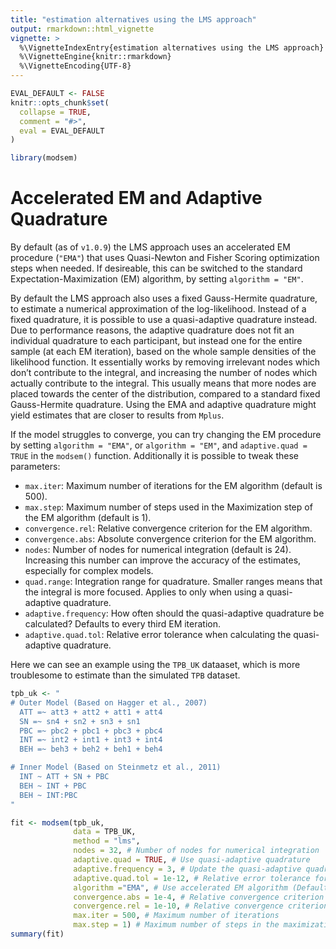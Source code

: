 ```yaml
---
title: "estimation alternatives using the LMS approach"
output: rmarkdown::html_vignette
vignette: >
  %\VignetteIndexEntry{estimation alternatives using the LMS approach}
  %\VignetteEngine{knitr::rmarkdown}
  %\VignetteEncoding{UTF-8}
---
```


```r
EVAL_DEFAULT <- FALSE
knitr::opts_chunk$set(
  collapse = TRUE,
  comment = "#>",
  eval = EVAL_DEFAULT
)
```

```r
library(modsem)
```

# Accelerated EM and Adaptive Quadrature
By default (as of `v1.0.9`) the LMS approach uses an accelerated EM procedure (`"EMA"`) that uses Quasi-Newton and Fisher
Scoring optimization steps when needed. If desireable, this can be switched to the standard Expectation-Maximization (EM)
algorithm, by setting `algorithm = "EM"`.

By default the LMS approach also uses a fixed Gauss-Hermite quadrature, to estimate a numerical 
approximation of the log-likelihood. Instead of a fixed quadrature, it is possible to use a
quasi-adaptive quadrature instead. Due to performance reasons, the adaptive quadrature does not fit an
individual quadrature to each participant, but instead one for the entire sample (at each EM iteration), 
based on the whole sample densities of the likelihood function. It essentially works by 
removing irrelevant nodes which don't contribute to the integral, and increasing the number of nodes 
which actually contribute to the integral. This usually means that more nodes are placed towards the
center of the distribution, compared to a standard fixed Gauss-Hermite quadrature.
Using the EMA and adaptive quadrature might yield estimates that are closer to results from `Mplus`.

If the model struggles to converge, you can try changing the EM procedure by setting `algorithm = "EMA"`,
or `algorithm = "EM"`, and `adaptive.quad = TRUE` in the `modsem()` function. Additionally it is possible to tweak these parameters:

- `max.iter`: Maximum number of iterations for the EM algorithm (default is 500).
- `max.step`: Maximum number of steps used in the Maximization step of the EM algorithm (default is 1).
- `convergence.rel`: Relative convergence criterion for the EM algorithm.
- `convergence.abs`: Absolute convergence criterion for the EM algorithm.
- `nodes`: Number of nodes for numerical integration (default is 24). Increasing this number can improve the accuracy of the estimates, especially for complex models.
- `quad.range`: Integration range for quadrature. Smaller ranges means that the integral is more focused. Applies to only when using a quasi-adaptive quadrature.
- `adaptive.frequency`: How often should the quasi-adaptive quadrature be calculated? Defaults to every third EM iteration.
- `adaptive.quad.tol`: Relative error tolerance when calculating the quasi-adaptive quadrature.

Here we can see an example using the `TPB_UK` dataaset, which is more troublesome to
estimate than the simulated `TPB` dataset.

```r
tpb_uk <- "
# Outer Model (Based on Hagger et al., 2007)
  ATT =~ att3 + att2 + att1 + att4
  SN =~ sn4 + sn2 + sn3 + sn1
  PBC =~ pbc2 + pbc1 + pbc3 + pbc4
  INT =~ int2 + int1 + int3 + int4
  BEH =~ beh3 + beh2 + beh1 + beh4

# Inner Model (Based on Steinmetz et al., 2011)
  INT ~ ATT + SN + PBC
  BEH ~ INT + PBC
  BEH ~ INT:PBC
"

fit <- modsem(tpb_uk, 
              data = TPB_UK, 
              method = "lms", 
              nodes = 32, # Number of nodes for numerical integration
              adaptive.quad = TRUE, # Use quasi-adaptive quadrature
              adaptive.frequency = 3, # Update the quasi-adaptive quadrature every third EM-iteration
              adaptive.quad.tol = 1e-12, # Relative error tolerance for quasi-adaptive quad
              algorithm ="EMA", # Use accelerated EM algorithm (Default)
              convergence.abs = 1e-4, # Relative convergence criterion
              convergence.rel = 1e-10, # Relative convergence criterion
              max.iter = 500, # Maximum number of iterations
              max.step = 1) # Maximum number of steps in the maximization step
summary(fit)
```
